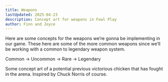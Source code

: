 ```yaml
---
title: Weapons
lastUpdated: 2025-04-23
description: Concept art for weapons in Fowl Play
author: Finn and Joyce
---
```


Here are some concepts for the weapons we’re gonna be implementing in our game. These here are some of the more common weapons since we’ll be working with a common to legendary weapon system.

Common -> Uncommon -> Rare -> Legendary

Some concept art of a potential previous victorious chicken that has fought in the arena. Inspired by Chuck Norris of course.
